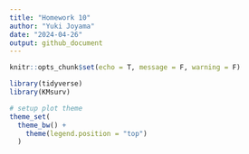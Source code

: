 ```yaml
---
title: "Homework 10"
author: "Yuki Joyama"
date: "2024-04-26"
output: github_document
---
```


```r
knitr::opts_chunk$set(echo = T, message = F, warning = F)

library(tidyverse)
library(KMsurv)

# setup plot theme
theme_set(
  theme_bw() +
    theme(legend.position = "top")
  )
```


